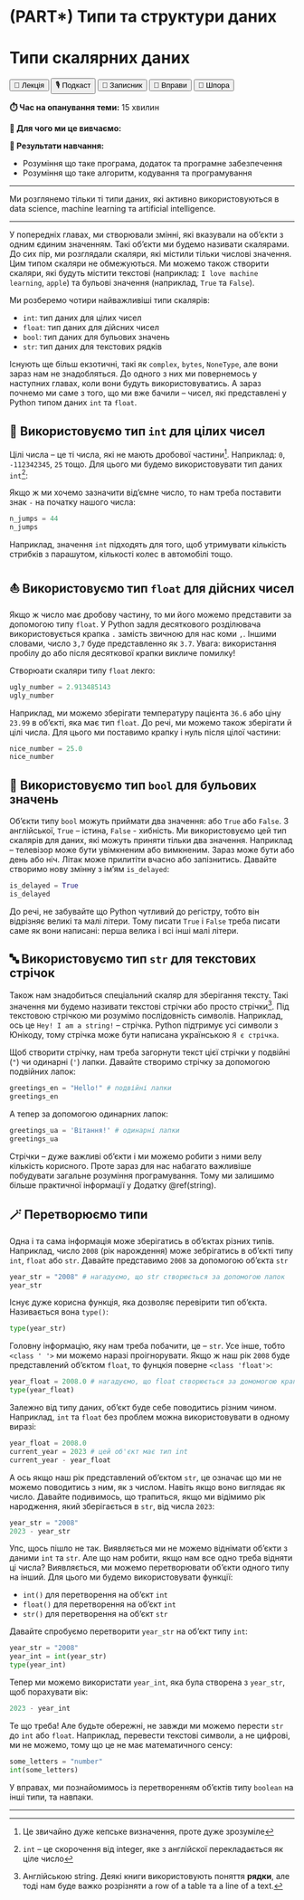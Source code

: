 # (PART\*) Типи та структури даних {-}

# Типи скалярних даних

<div class="btn-group">
  <button class="lecture">🎥 Лекція</button>
  <button class="podcast">🎙️ Подкаст</button>
  <button class="notebook">📓 Записник</button>
  <button class="exercises">🤸 Вправи</button>
  <button class="cheat">📝 Шпора</button>
</div>

**⏱️ Час на опанування теми:** 15 хвилин

**🤷 Для чого ми це вивчаємо:**

**🔑 Результати навчання:**

- Розуміння що таке програма, додаток та програмне забезпечення
- Розуміння що таке алгоритм, кодування та програмування 

---

Ми розглянемо тільки ті типи даних, які активно використовуються в data science, machine learning та artificial intelligence.

---

У попередніх главах, ми створювали змінні, які вказували на об'єкти з одним єдиним значенням. Такі об'єкти ми будемо називати скалярами. До сих пір, ми розглядали скаляри, які містили тільки числові значення. Цим типом скаляри не обмежуються. Ми можемо також створити скаляри, які будуть містити текстові (наприклад: `I love machine learning`, `apple`) та бульові значення (наприклад, `True` та `False`).

Ми розберемо чотири найважливіші типи скалярів:

- `int`: тип даних для цілих чисел
- `float`: тип даних для дійсних чисел
- `bool`: тип даних для бульових значень
- `str`: тип даних для текстових рядків

Існують ще більш екзотичні, такі як `complex`, `bytes`, `NoneType`, але вони зараз нам не знадобляться. До одного з них ми повернемось у наступних главах, коли вони будуть використовуватись. А зараз почнемо ми саме з того, що ми вже бачили -- чисел, які представлені у Python типом даних `int` та `float`.

## 🔢 Використовуємо тип `int` для цілих чисел

Цілі числа -- це ті числа, які не мають дробової частини^[Це звичайно дуже кепське визначення, проте дуже зрозуміле]. Наприклад: `0`, `-112342345`, `25` тощо. Для цього ми будемо використовувати тип даних `int`^[`int` -- це скорочення від integer, яке з англійскої перекладається як ціле число]: 

Якщо ж ми хочемо зазначити від'ємне число, то нам треба поставити знак `-` на початку нашого числа: 

```python
n_jumps = 44
n_jumps
```

Наприклад, значення `int` підходять для того, щоб утримувати кількість стрибків з парашутом, кількості колес в автомобілі тощо. 

## ⛵️ Використовуємо тип `float` для дійсних чисел

Якщо ж число має дробову частину, то ми його можемо представити за допомогою типу `float`. У Python задля десяткового розділювача використовується крапка `.` замість звичною для нас коми `,`. Іншими словами, число `3,7` буде представленно як `3.7`. Увага: використання пробілу до або після десяткової крапки викличе помилку! 

Створюати скаляри типу `float` лекго:

```python
ugly_number = 2.913485143
ugly_number
```

Наприклад, ми можемо зберігати температуру пацієнта `36.6` або ціну `23.99` в об'єкті, яка має тип `float`. До речі, ми можемо також зберігати й цілі числа. Для цього ми поставимо крапку і нуль після цілої частини:

```python
nice_number = 25.0
nice_number
```

## 🐂 Використовуємо тип `bool` для бульових значень

Об'єкти типу `bool` можуть приймати два значення: або `True` або `False`. З англійської, `True` -- істина, `False` - хибність. Ми використовуємо цей тип скалярів для даних, які можуть приняти тільки два значення. Наприклад -- телевізор може бути увімкненим або вимкненим. Зараз може бути або день або ніч. Літак може прилитіти вчасно або запізнитись. Давайте створимо нову змінну з ім'ям `is_delayed`: 

```python
is_delayed = True
is_delayed
```

До речі, не забувайте що Python чутливий до регістру, тобто він відрізняє великі та малі літери. Тому писати `True` і `False` треба писати саме як вони написані: перша велика і всі інші малі літери.

## 🔤 Використовуємо тип `str` для текстових стрічок 

Також нам знадобиться спеціальний скаляр для зберігання тексту. Такі значення ми будемо називати текстові стрічки або просто стрічки^[Англійською string. Деякі книги використовують поняття **рядки**, але тоді нам буде важко розрізняти a row of a table та a line of a text.]. Під текстовою стрічкою ми розумімо послідовність символів. Наприклад, ось це `Hey! I am a string!` -- стрічка. Python підтримує усі символи з Юнікоду, тому стрічка може бути написана українською `Я є стрічка`.

Щоб створити стрічку, нам треба загорнути текст цієї стрічки у подвійні (`"`) чи одинарні (`'`) лапки. Давайте створимо стрічку за допомогою подвійних лапок:

```python
greetings_en = "Hello!" # подвійні лапки
greetings_en
```

А тепер за допомогою одинарних лапок:

```python
greetings_ua = 'Вітання!' # одинарні лапки
greetings_ua
```

Стрічки -- дуже важливі об'єкти і ми можемо робити з ними велу кількість корисного. Проте зараз для нас набагато важливіше побудувати загальне розуміння програмування. Тому ми залишимо більше практичної інформації у Додатку \@ref(string).

## 🪄 Перетворюємо типи

Одна і та сама інформація може зберігатись в об'єктах різних типів. Наприклад, число `2008` (рік нарождення) може зебрігатись в об'єкті типу `int`, `float` або `str`. Давайте представимо `2008` за допомогою об'єкта `str`

```python
year_str = "2008" # нагадуємо, що str створюється за допомогою лапок
year_str
```

Існує дуже корисна функція, яка дозволяє перевірити тип об'єкта. Називається вона `type()`:

```python
type(year_str)
```

Головну інформацію, яку нам треба побачити, це -- `str`. Усе інше, тобто `<class ' '>` ми можемо наразі проігнорувати. Якщо ж наш рік `2008` буде представлений об'єктом `float`, то фунцкія поверне `<class 'float'>`:

```python
year_float = 2008.0 # нагадуємо, що float створюється за домомогою крапки
type(year_float)
```

Залежно від типу даних, об'єкт буде себе поводитись різним чином. Наприклад, `int` та `float` без проблем можна використовувати в одному виразі:

```python
year_float = 2008.0
current_year = 2023 # цей об'єкт має тип int
current_year - year_float
```

А ось якщо наш рік представлений об'єктом `str`, це означає що ми не можемо поводитись з ним, як з числом. Навіть якщо воно виглядає як число. Давайте подивимось, що трапиться, якщо ми відімимо рік народження, який зберігається в `str`, від числа `2023`:

```python
year_str = "2008" 
2023 - year_str
```

Упс, щось пішло не так. Виявляється ми не можемо віднімати об'єкти з даними `int` та `str`. Але що нам робити, якщо нам все одно треба відняти ці числа? Виявляється, ми можемо перетворювати об'єкти одного типу на інший. Для цього ми будемо використовувати функції: 

- `int()` для перетворення на об'єкт `int`
- `float()` для перетворення на об'єкт `int`
- `str()` для перетворення на об'єкт `str`

Давайте спробуємо перетворити `year_str` на об'єкт типу `int`: 

```python
year_str = "2008"
year_int = int(year_str)
type(year_int)
```

Тепер ми можемо використати `year_int`, яка була створена з `year_str`, щоб порахувати вік: 

```python
2023 - year_int
```

Те що треба! Але будьте обережні, не завжди ми можемо перести `str` до `int` або `float`. Наприклад, перевести текстові символи, а не цифрові, ми не можемо, тому що це не має математичного сенсу:

```python
some_letters = "number"
int(some_letters)
```

У вправах, ми познайомимось із перетворенням об'єктів типу `boolean` на інші типи, та навпаки.

---

